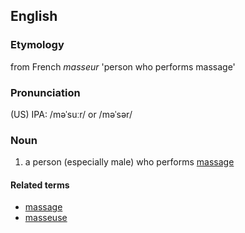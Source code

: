 ==English==
===Etymology===
from French ''masseur'' 'person who performs massage'
===Pronunciation===
(US) IPA: /məˈsuːr/ or /məˈsər/
===Noun===
{{en-noun-reg}}
#a person (especially male) who performs [[massage]]
====Related terms====
*[[massage]]
*[[masseuse]]